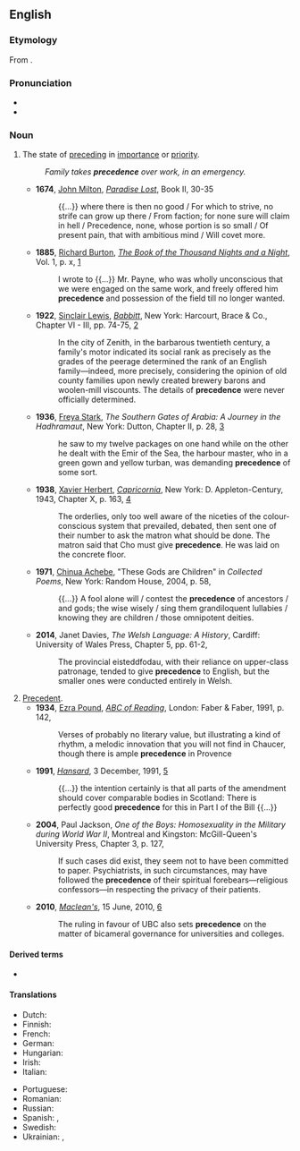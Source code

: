 ==English==

===Etymology===
From {{etyl|frm|en}} {{m|frm|précédence||the state of preceding, anteriority}}.

===Pronunciation===
* {{audio|en-us-precedence.ogg|Audio (US)|lang=en}}
* {{IPA|/ˈpɹɛsɪd(ə)ns/|/pɹɪˈsiːd(ə)ns/|/ˈpɹiːsɪd(ə)ns/|lang=en}}

===Noun===
{{en-noun|~}}

# The state of [[preceding]] in [[importance]] or [[priority]].
#: ''Family takes '''precedence''' over work, in an emergency.''
#* '''1674''', [[w:John Milton|John Milton]], ''[[w:Paradise Lost|Paradise Lost]]'', Book II, 30-35
#*: {{...}} where there is then no good / For which to strive, no strife can grow up there / From faction; for none sure will claim in hell / Precedence, none, whose portion is so small / Of present pain, that with ambitious mind / Will covet more.
#* '''1885''', [[w:Richard Francis Burton|Richard Burton]], ''[[w:The Book of the Thousand Nights and a Night|The Book of the Thousand Nights and a Night]]'', Vol. 1, p. x, [https://archive.org/details/arabiantranslat01burtuoft]
#*: I wrote to {{...}} Mr. Payne, who was wholly unconscious that we were engaged on the same work, and freely offered him '''precedence''' and possession of the field till no longer wanted.
#* '''1922''', [[w:Sinclair Lewis|Sinclair Lewis]], ''[[w:Babbitt|Babbitt]]'', New York: Harcourt, Brace & Co., Chapter VI - III, pp. 74-75, [https://archive.org/details/babbittl00lewi]
#*: In the city of Zenith, in the barbarous twentieth century, a family's motor indicated its social rank as precisely as the grades of the peerage determined the rank of an English family—indeed, more precisely, considering the opinion of old county families upon newly created brewery barons and woolen-mill viscounts. The details of '''precedence''' were never officially determined.
#* '''1936''', [[w:Freya Stark|Freya Stark]], ''The Southern Gates of Arabia: A Journey in the Hadhramaut'', New York: Dutton, Chapter II, p. 28, [https://archive.org/details/southerngatesofa012570mbp]
#*: he saw to my twelve packages on one hand while on the other he dealt with the Emir of the Sea, the harbour master, who in a green gown and yellow turban, was demanding '''precedence''' of some sort.
#* '''1938''', [[w:Xavier Herbert|Xavier Herbert]], ''[[w:Capricornia (novel)|Capricornia]]'', New York: D. Appleton-Century, 1943, Chapter X, p. 163, [https://archive.org/details/capricornianovel00herb]
#*: The orderlies, only too well aware of the niceties of the colour-conscious system that prevailed, debated, then sent one of their number to ask the matron what should be done. The matron said that Cho must give '''precedence'''. He was laid on the concrete floor.
#* '''1971''', [[w:Chinua Achebe|Chinua Achebe]], "These Gods are Children" in ''Collected Poems'', New York: Random House, 2004, p. 58,
#*: {{...}} A fool alone will / contest the '''precedence''' of ancestors / and gods; the wise wisely / sing them grandiloquent lullabies / knowing they are children / those omnipotent deities.
#* '''2014''', Janet Davies, ''The Welsh Language: A History'', Cardiff: University of Wales Press, Chapter 5, pp. 61-2,
#*: The provincial eisteddfodau, with their reliance on upper-class patronage, tended to give '''precedence''' to English, but the smaller ones were conducted entirely in Welsh.
# [[precedent|Precedent]].
#* '''1934''', [[w:Ezra Pound|Ezra Pound]], ''[[w:ABC of Reading|ABC of Reading]]'', London: Faber & Faber, 1991, p. 142,
#*: Verses of probably no literary value, but illustrating a kind of rhythm, a melodic innovation that you will not find in Chaucer, though there is ample '''precedence''' in Provence
#* '''1991''', ''[[w:Hansard|Hansard]]'', 3 December, 1991, [http://www.hansard-corpus.org/x4.asp?t=965509&ID=330721832]
#*: {{...}} the intention certainly is that all parts of the amendment should cover comparable bodies in Scotland: There is perfectly good '''precedence''' for this in Part I of the Bill {{...}}
#* '''2004''', Paul Jackson, ''One of the Boys: Homosexuality in the Military during World War II'', Montreal and Kingston: McGill-Queen's University Press, Chapter 3, p. 127,
#*: If such cases did exist, they seem not to have been committed to paper. Psychiatrists, in such circumstances, may have followed the '''precedence''' of their spiritual forebears—religious confessors—in respecting the privacy of their patients.
#* '''2010''', ''[[w:Maclean's|Maclean's]]'', 15 June, 2010, [http://www.macleans.ca/education/uniandcollege/ubc-faculty-union-loses-students-win/]
#*: The ruling in favour of UBC also sets '''precedence''' on the matter of bicameral governance for universities and colleges.

====Derived terms====
* {{l|en|order of precedence}}

====Translations====
{{trans-top|the state of preceding in importance or priority}}
* Dutch: {{t+|nl|voorrang|m}}
* Finnish: {{t|fi|arvojärjestys}}
* French: {{t+|fr|préséance|f}}
* German: {{t+|de|Vorrang|m}}
* Hungarian: {{t+|hu|elsőbbség}}
* Irish: {{t|ga|oireachas|m}}
* Italian: {{t+|it|precedenza|f}}
{{trans-mid}}
* Portuguese: {{t+|pt|precedência|f}}
* Romanian: {{t+|ro|precedență}}
* Russian: {{t+|ru|предшествова́ние}}
* Spanish: {{t+|es|prioridad|f}}, {{t|es|precedencia|f}}
* Swedish: {{t+|sv|företräde|n}}
* Ukrainian: {{t|uk|передування}}, {{t|uk|старшинство}}
{{trans-bottom}}